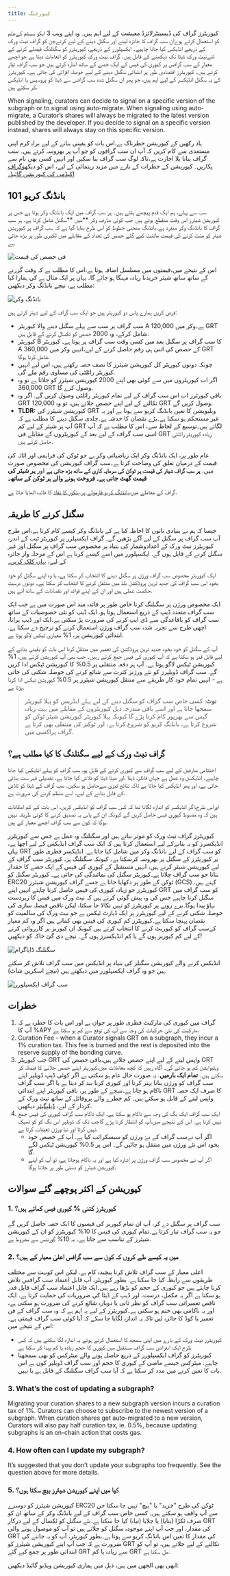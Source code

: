 ```yaml
---
title: کیورٹنگ
---
```


کیوریٹرز گراف کی ڈیسینٹرلائزڈ معیشت کے لیے اہم ہیں۔ وہ اپنے ویب 3 ایکو سسٹم کےعلم کو استعمال کرتے ہوےان سب گراف کا جائزہ لینے اور سگنل دینے کے لیے کرتےجن کو گراف نیٹ ورک کے ذریعے انڈیکس کیا جانا چاہیے۔ ایکسپلورر کے ذریعے، کیوریٹرز کو سگنلنگ فیصلے کرنے کے لئےنیٹ ورک ڈیٹا تک دیکھنے کے قابل ہیں. گراف نیٹ ورک کیوریٹرز کو انعامات دیتا ہے جو اچھے معیار کے سب گرافس پر کیوری کی فیس کے ایک حصے کے ساتھ اشارہ کرتے ہیں جو سب گراف تیار کرتے ہیں۔ کیوریٹرز اقتصادی طور پر ابتدائی سگنل دینے کے لیے حوصلہ افزائی کی جاتی ہے۔ کیوریٹرز کے یہ سگنل انڈیکسر کے لیے اہم ہیں، جو پھر ان سگنل شدہ سب گرافس سے ڈیٹا کو پروسیس یا انڈیکس کر سکتے ہیں.

When signaling, curators can decide to signal on a specific version of the subgraph or to signal using auto-migrate. When signaling using auto-migrate, a Curator’s shares will always be migrated to the latest version published by the developer. If you decide to signal on a specific version instead, shares will always stay on this specific version.

یاد رکھیں کے کیوریشن خطرناک ہے.اس بات کو یقینی بنانے کے لیے براہِ کرم اپنی مستعدی سے کام کریں کہ آپ ان سب گرافوں کو جو آپ پر بھروسہ کرتے ہیں۔ سب گراف بنانا بلا اجازت ہے،تاکہ لوگ سب گراف بنا سکیں اور انہیں کسی بھی نام سے پکاریں۔ کیوریشن کے خطرات کے بارے میں مزید رہنمائی کے لیے، اس کو دیکھو[گراف اکیڈمی کی کیوریشن گائیڈ۔](https://thegraph.academy/curators/)

## بانڈنگ کریو 101

سب سے پہلے، ہم ایک قدم پیچھے ہٹتے ہیں۔ ہر سب گراف میں ایک بانڈنگ وکر ہوتا ہے جس پر کیوریشن شیئرز اس وقت منقطع ہوتے ہیں جب کوئی صارف وکر **میں **سگنل شامل کرتا ہے. ہر سب گراف کا بانڈنگ وکر منفرد ہے۔بانڈنگ منحنی خطوط کو اس طرح بنایا گیا ہے کہ سب گراف پر کیوریشن شیئر کو منٹ کرنے کی قیمت مائنٹ کیے گئے حصص کی تعداد کے مقابلے میں لکیری طور پر بڑھ جاتی ہے.

![فی حصص کی قیمت](/img/price-per-share.png)

اس کے نتیجے میں،قیمتوں میں مسلسل اضافہ ہوتا ہے،اس کا مطلب ہے کہ وقت گزرنے کے ساتھ ساتھ شیئر خریدنا زیادہ مہنگا ہو جائے گا۔ یہاں پر ایک مثال ہے کی ہمارا کیا مطلب ہے، نیچے بانڈنگ وکر دیکھیں:

![بانڈنگ وکر](/img/bonding-curve.png)

فرض کریں ہمارے پاس دو کیوریٹر ہیں جو ایک سب گراف کے لیے شیئر کرتے ہیں:

- سب گراف پر سب سے پہلے سگنل دینے والا کیوریٹر A ہے۔وکر میں 120,000 GRT شامل کرکے، وہ 2000 حصص کو ٹکسال کرنے کے قابل ہیں.
- کیوریٹر B کا سب گراف پر سگنل بعد میں کسی وقت سب گراف پر ہوتا ہے۔ کیوریٹر A کے حصص کی اتنی ہی رقم حاصل کرنے کے لیے،انہیں وکر میں 360,000 GRT شامل کرنا ہوگا.
- چونکہ دونوں کیوریٹر کل کیوریشن شیئرز کا نصف حصہ رکھتے ہیں، اس لیے انہیں کیوریٹر رائلٹی کی مساوی رقم ملے گی.
- اگر اب کیوریٹروں میں سے کوئی بھی اپنے 2000 کیوریشن شیئرز کو جلاتا ہے تو وہ 360,000 GRT وصول کرے گا.
- باقی کیورٹرز اب اس سب گراف کے لیے تمام کیوریٹر رائلٹی وصول کریں گے. اگر وہ GRT نکالنے کے لیے اپنے حصص جلاتے ہیں، تو وہ 120,000 GRT وصول کریں گے.
- **TLDR:** کیوریشن شیئرز کی GRT ویلیویشن کا تعین بانڈنگ کریو سے ہوتا ہے اور یہ غیر مستحکم ہو سکتا ہے۔بڑے نقصان کا خدشہ ہے۔جلدی سگنل دینے کا مطلب ہے کہ آپ ہر شیئر کے لیے کم GRT لگاتے ہیں۔توسیع کے لحاظ سے، اس کا مطلب ہے کہ آپ اسی سب گراف کے لیے بعد کے کیوریٹروں کے مقابلے فی GRT زیادہ کیوریٹر رائلٹی حاصل کرتے ہیں.

عام طور پر، ایک بانڈنگ وکر ایک ریاضیاتی وکر ہے جو ٹوکن کی فراہمی اور اثاثہ کی قیمت کے درمیان تعلق کی وضاحت کرتا ہے۔سب گراف کیوریشن کی مخصوص صورت میں، **ہر سب گراف شیئر کی قیمت ہر ٹوکن کی سرمایہ کاری کے ساتھ بڑھ جاتی ہے** اور **ہر شیئر کی قیمت گھٹ جاتی ہے۔ فروخت ہونے والے ہر ٹوکن کے ساتھ۔**

گراف کے معاملے میں،[بانڈنگ کریو فارمولے پر بنکور کا نفاذ](https://drive.google.com/file/d/0B3HPNP-GDn7aRkVaV3dkVl9NS2M/view?resourcekey=0-mbIgrdd0B9H8dPNRaeB_TA) کا فائدہ اٹھایا جاتا ہے.

## سگنل کرنے کا طریقہ

جیسا کہ ہم نے بنیادی باتوں کا احاطہ کیا ہے کے بانڈنگ وکر کیسے کام کرتا ہے،اس طرح آپ سب گراف پر سگنل کے لیے آگے بڑھیں گے۔ گراف ایکسپلرر پر کیوریٹر ٹیب کے اندر، کیوریٹرز نیٹ ورک کے اعدادوشمار کی بنیاد پر مخصوص سب گراف پر سگنل اور غیر سگنل کرنے کے قابل ہوں گے. ایکسپلورر میں اسے کیسے کرنا ہے اس کے مرحلہ وار جائزہ کے لیے، [یہاں کلک کریں۔](/network/explorer)

ایک کیوریٹر مخصوص سب گراف ورژن پر سگنل دینے کا انتخاب کر سکتا ہے، یا وہ اپنے سگنل کو خود بخود اس سب گراف کی جدید ترین پروڈکشن بلڈ میں منتقل کرنے کا انتخاب کر سکتا ہے۔ دونوں درست حکمت عملی ہیں اور ان کے اپنے فوائد اور نقصانات کے ساتھ آتے ہیں.

ایک مخصوص ورژن پر سگنلنگ کرنا خاص طور پر فائدہ مند اس صورت میں ہے جب ایک سب گراف متعدد ڈیپ کے ذریع استعمال ہوتا ہو. ایک ڈیپ کو نئی خصوصیات کے ساتھ سب گراف کو باقاعدگی سے ڈی ایپ کرنے کی ضرورت پڑ سکتی ہے۔ایک اور ڈیپ پرانا، اچھی طرح سے تجربہ شدہ سب گراف ورژن استعمال کرنے کو ترجیح دے سکتا ہے. ابتدائی کیوریشن پر، 1% معیاری ٹیکس لاگو ہوتا ہے.

آپ کے سگنل کو خود بخود جدید ترین پروڈکشن کی تعمیر میں منتقل کرنا اس بات کو یقینی بنانے کے لیے قابل قدر ہو سکتا ہے کہ آپ کیوری کی فیس جمع کرتے رہیں۔ جب بھی آپ کیوریشن کرتے ہیں، 1% کیوریشن ٹیکس لاگو ہوتا ہے۔ آپ ہر دفعہ منتقلی پر 0.5% کا کیوریشن ٹیکس ادا کریں گے. سب گراف ڈویلپرز کو نئے ورژنز کثرت سے شائع کرنے کی حوصلہ شکنی کی جاتی ہے - انہیں تمام خود کار طریقے سے منتقل کیوریشن شیئرز پر 0.5% کیوریشن ٹیکس ادا کرنا پڑتا ہے.

> **نوٹ**: کسی خاص سب گراف کو سگنل دینے کے لیے پہلے ایڈریس کو پہلا کیوریٹر سمجھا جاتا ہے اور اسے باقی مندرجہ ذیل کیوریٹروں کے مقابلے میں بہت زیادہ گیس سے بھرپور کام کرنا پڑے گا کیونکہ پہلا کیوریٹر کیوریشن شیئر ٹوکن کو شروع کرتا ہے، بانڈنگ کریو کو شروع کرتا ہے، اور ٹوکنز کی منتقلی بھی کرتا ہے گراف پراکسی میں.

## گراف نیٹ ورک کے لیے سگنلنگ کا کیا مطلب ہے؟

اختتامی صارفین کے لیے سب گراف سے کیوری کرنے کے قابل ہو، سب گراف کو پہلے انڈیکس کیا جانا چاہیے۔ انڈیکسن وہ عمل ہے جہاں فائلز، ڈیٹا ،اور میٹا ڈیٹا کو تلاش کیا جاتا ہے، تفصیلی فہر ست بنائی جاتی ہے، اور پھر انڈیکس کیا جاتا ہے تاکہ نتائج تیزی سےحاصل ہو سکیں. سب گراف کے ڈیٹا کو تلاش کے قابل بنانے کے لیے، اسے منظم کرنے کی ضرورت ہے.

اوراس طرح،اگر انڈیکسر کو اندازہ لگانا تھا کہ کس سب گراف کو انڈیکس کریں، اس بات کے کم امکانات ہیں کہ وہ مضبوط کیوری فیس حاصل کریں گے کیونکہ ان کے پاس یہ تصدیق کرنے کا کوئی طریقہ نہیں ہوگا کہ کون سے سب گراف اچھے معیار کے ہیں.

کیوریٹرز گراف نیٹ ورک کو موثر بناتے ہیں اور سگنلنگ وہ عمل ہے جس سے کیوریٹرز انڈیکسرز کو یہ بتانےکے لیے استعمال کرتا ہیں کہ ایک سب گراف انڈیکس کے لیے اچھا ہے، یہاں GRT کو سب گراف کے لیے بانڈنگ وکر میں شامل کیا جاتا ہے. انڈیکسر فطری طور پر کیوریٹرز کے سگنل پر بھروسہ کرسکتا ہے۔ کیونکہ سگنلنگ پر، کیوریٹر سب گراف کے لیے کیوریشن شیئر کرتے ہیں، انہیں مستقبل کے کیوری کی فیس کے ایک حصے کا حقدار بنانا جو سب گراف چلاتا ہے۔کیوریٹر سگنل کی نمائندگی کی جاتی ہے۔ کیوریٹر سگنل کو ERC20 ٹوکن کے طور پر دکھایا جاتا ہے جسے گراف کیوریشن شیئرز (GCS) کہتے ہیں. کیوریٹرز جو زیادہ کیوری کی فیس حاصل کرنا چاہتے انہیں اپنے GRT کو سب گراف میں سگنل کرنا چاہیے جس کی وہ پیش گوئی کرتے ہیں کہ نیٹ ورک میں فیس کا زبردست بہاؤ پیدا ہوگا۔برے رویے پر کیوریٹرز کو نہیں نکالا جا سکتا، لیکن ناقص فیصلہ سازی کی حوصلہ شکنی کرنے کے لیے کیوریٹرز پر ایک ڈپازٹ ٹیکس ہے جو نیٹ ورک کی سالمیت کو نقصان پہنچا سکتا ہے۔کیوریٹرز کم کیوری کی فیس بھی کماتے ہیں اگر وہ کم معیار کےسب گراف کو کیوریٹ کرنے کا انتخاب کرتے ہیں کیونکہ ان کیوریز پر کارروائی کرنے کے لیے کم کیوریز ہوں گے یا کم انڈیکسرز ہوں گے۔ نیچے دی گئ خاکہ کو دیکھیں!

![سگنلنگ ڈایاگرام](/img/curator-signaling.png)

انڈیکس کرنے والے کیوریشن سگنلز کی بنیاد پر انڈیکس میں سب گراف تلاش کر سکتے ہیں جو وہ گراف ایکسپلورر میں دیکھتے ہیں (نیچے اسکرین شاٹ).

![سب گراف ایکسپلورر](/img/explorer-subgraphs.png)

## خطرات

1. گراف میں کیوری کی مارکیٹ فطری طور پر جوان ہے اور اس بات کا خطرہ ہے کہ آپ کا %APY مارکیٹ کی نئی حرکیات کی وجہ سے آپ کی توقع سے کم ہو سکتا ہے.
2. Curation Fee - when a Curator signals GRT on a subgraph, they incur a 1% curation tax. This fee is burned and the rest is deposited into the reserve supply of the bonding curve.
3. جب کیوریٹر GRT واپس لینے کے لیے اپنے حصص جلاتے ہیں،باقی حصص کی GRT ویلیوایشن کم ہو جائے گی۔ آگاہ رہیں کہ کچھ معاملات میں،کیوریٹر اپنے حصص جلانے کا فیصلہ کر سکتے ہیں۔ **تمام ایک بارمیں**. یہ صورت حال عام ہو سکتی ہے اگر کوئی ڈیپ ڈویلپر اپنے سب گراف کو ورژن بنانا​ بہتر کرنا اور کیوری کرنا بند کر دیتا ہے یا اگر سب گراف ناکام ہو جاتا ہے۔نتیجے کے طور پر، باقی کیوریٹر اپنے ابتدائی GRT کا صرف ایک حصہ واپس لینے کے قابل ہو سکتے ہیں۔ کم خطرے والے پروفائل کے ساتھ نیٹ ورک کے کردار کے لیے، [ ڈیلیگیٹر](/network/delegating) دیکھیں.
4. ایک سب گراف ایک بگ کی وجہ سے ناکام ہو سکتا ہے. ایک ناکام سب گراف کیوری کی فیس جمع نہیں کرتا ہے. اس کے نتیجے میں،آپ کو انتظار کرنا پڑے گاجب تک کہ ڈویلپر اس بگ کو کو ٹھیک نہیں کرتا اور نیا ورژن تعینات کرتا ہے.
   - اگر آپ نےسب گراف کے نۓ ورژن کو سبسکرائب کیا ہے. آپ کے حصص خود بخود اس نئے ورژن میں منتقل ہو جائیں گے۔ اس پر 0.5% کیوریشن ٹیکس لگے گا.
   - اگر آپ نے مخصوص سب گراف ورژن پر اشارہ کیا ہے اور یہ ناکام ہوجاتا ہے، تو آپ کو اپنے کیوریشن شیئرز کو دستی طور پر جلانا ہوگا.

## کیوریشن کے اکثر پوچھے گئے سوالات

### 1. کیوریٹرز کتنی % کیوری فیس کماتے ہیں؟

سب گراف پر سگنل دے کر، آپ ان تمام کیوریز کی فیسوں کا ایک حصہ حاصل کریں گے جو یہ سب گراف تیار کرتا ہے۔تمام کیوری کی فیس کا 10% کیوریٹرز کو ان کے کیوریشن شیئرز کے تناسب سے جاتا ہے۔ یہ 10% گورننس سے مشروط ہے.

### 2. میں یہ کیسے طے کروں کہ کون سے سب گرافس اعلیٰ معیار کے ہیں؟

اعلی معیار کے سب گراف تلاش کرنا پیچیدہ کام ہے. لیکن اس کوبہت سے مختلف طریقوں سے رابطہ کیا جا سکتا ہے. بطور کیوریٹر، آپ قابل اعتماد سب گرافس تلاش کرنا چاہتے ہیں جو کیوری کے حجم کو بڑھا رہے ہیں۔ایک قابل اعتماد سب گراف قابل قدر ہو سکتا ہے اگر یہ مکمل، درست، اور ڈیپ کے ڈیٹا کی ضروریات کی حمایت کرتا ہے۔ ایک ناقص تعمیراتی سب گراف کو نظر ثانی یا دوبارہ شائع کرنے کی ضرورت ہو سکتی ہے، اور یہ ناکامی بھی ختم ہو سکتی ہے۔کیوریٹرز کے لیے یہ اہم ہے کہ وہ سب گراف کے فن تعمیر یا کوڈ کا جائزہ لیں تاکہ یہ اندازہ لگایا جا سکے کہ آیا کوئی سب گراف قیمتی ہے۔ اس کے نتیجے میں:

- کیوریٹرز نیٹ ورک کے بارے میں اپنی سمجھ کا استعمال کرتے ہوئے یہ اندازہ لگا سکتے ہیں کہ کس طرح ایک انفرادی سب گراف مستقبل میں کیوری کا حجم زیادہ یا کم پیدا کر سکتا ہے
- کیوریٹرز کو گراف ایکسپلورر کے ذریع حاصل ہونے والے میٹرکس کو بھی سمجھنا چاہیے. میٹرکس جیسے ماضی کے کیوری کا حجم اور سب گراف ڈویلپر کون ہے اس بات کا تعین کرنے میں مدد کر سکتا ہے کہ آیا سب گراف سگنلنگ کے قابل ہے یا نہیں.

### 3. What’s the cost of updating a subgraph?

Migrating your curation shares to a new subgraph version incurs a curation tax of 1%. Curators can choose to subscribe to the newest version of a subgraph. When curation shares get auto-migrated to a new version, Curators will also pay half curation tax, ie. 0.5%, because updating subgraphs is an on-chain action that costs gas.

### 4. How often can I update my subgraph?

It’s suggested that you don’t update your subgraphs too frequently. See the question above for more details.

### 5. کیا میں اپنے کیوریشن شیئرز بیچ سکتا ہوں؟

کیوریشن شیئرز کو دوسرے ERC20 ٹوکن کی طرح "خرید" یا "بیچ" نہیں جا سکتا جن سے آپ واقف ہو سکتے ہیں۔ کسی خاص سب گراف کے لیے بانڈنگ وکر کے ساتھ ان کو صرف ٹکڑا (بنایا) یا جلایا (تباہ) کیا جا سکتا ہے۔نئے سگنل کو ٹکسال کے لیے درکار GRT کی مقدار، اور جب آپ اپنے موجودہ سگنل کو جلاتے ہیں تو آپ کو موصول ہونے والی GRT کی مقدار کا تعین اس بانڈنگ کریو سے ہوتا ہے۔بطور کیوریٹر، آپ کو یہ جاننے کی ضرورت ہے کہ جب آپ اپنے کیوریشن شیئرز کو GRT نکالنے کے لیے جلاتے ہیں، تو آپ کو ابتدائی طور پر جمع کیے گئے GRT سے زیادہ یا کم GRT مل سکتا ہے.

ابھی بھی الجھن میں ہیں، ذیل میں ہماری کیوریشن ویڈیو گائیڈ دیکھیں:

<VideoEmbed youtube="VytTEcf0dxQ" />

